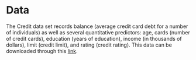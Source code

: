 # Data

The Credit data set records balance (average credit card debt for a number of individuals) as well as several quantitative predictors: age, cards (number of credit cards), education (years of education), income (in thousands of dollars), limit (credit limit), and rating (credit rating). This data can be downloaded through this [link](http://www-bcf.usc.edu/~gareth/ISL/Credit.csv).

